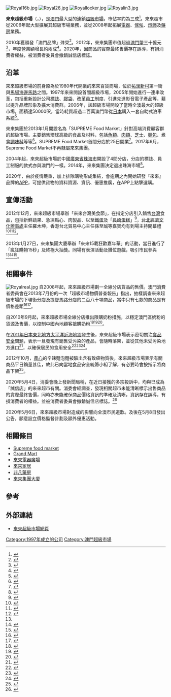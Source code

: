 {{Advert|time=2020-05-03T17:07:27+00:00}}
{{Infobox Company 
|company_name=來來超級市場
|company_name_en={{lang-pt|Supermercado Royal Companhia Limitada}}<br />{{lang-en|Royal Supermarket Company Limited}}
|company_logo=Royal Supermarket Macau logo.svg
|company_type= 子公司
|num_employees = 約500人<ref name="品牌故事@澳門 來來超級市場">{{cite news|publisher=[[文汇报_(香港)|文匯報]]|date=2010年12月2日A33版|title=品牌故事@澳門 來來超級市場|url=http://pdf.wenweipo.com/2010/12/02/a33-1202.pdf|accessdate=2010年12月9日|archive-date=2021年3月1日|archive-url=https://web.archive.org/web/20210301115455/http://pdf.wenweipo.com/2010/12/02/a33-1202.pdf|dead-url=no}}</ref>
|company_slogan= 來來超級市場係澳門人嘅超級市場
|foundation= 1997年
|location={{MAC}}[[慕拉士大馬路|慕拉士大馬路]]181-183號來來集團大廈五樓
|telephone_no=
|key_people=董事總經理：[[曾憲程|曾憲程]]<br>
|area_served={{RAEM}}
|industry= [[超級市場|超級市場]]
|parent= [[榮豐集團|榮豐集團]]
|homepage=[http://www.royalsupermarket.com.mo/ 來來超級市場網頁]
|width= 300px
}}

[[File:Royal16b.jpg|thumb]]
[[File:Royal26.jpg|thumb]]
[[File:Royallocker.jpg|thumb]]
[[File:Royalin3.jpg|thumb]]

'''來來超級市場'''（{{lang-pt|Supermercado Royal Companhia Limitada}}，{{lang-en|Royal Supermarket Company Limited}}），是[[澳門|澳門]]最大型的連鎖[[超級市場|超級市場]]，市佔率約為三成<ref name="Royal supermarket diversifies brand portfolio">{{Cite web |url=http://macaubusinessdaily.com/Business/Royal-supermarket-diversifies-brand-portfolio |title=Royal supermarket diversifies brand portfolio |accessdate=2015-02-22 |archive-date=2015-02-22 |archive-url=https://web.archive.org/web/20150222102819/http://macaubusinessdaily.com/Business/Royal-supermarket-diversifies-brand-portfolio |dead-url=no }}</ref>。來來超市從2006年起大型擴展其超級市場業務，並從2008年起拓展[[電器|電器]]、[[傢俬|傢俬]]、[[燈飾|燈飾]]及[[藥房|藥房]]業務。

2010年獲頒發「澳門品牌」殊榮<ref>{{cite news|publisher=[[澳門日報|澳門日報]]|date=2011年4月20日A11版|title=16企獲頒品牌故事獎|url=http://www.macaodaily.com/html/2011-04/20/content_585676.htm}}{{dead link|date=2017年11月 |bot=InternetArchiveBot |fix-attempted=yes }}</ref>。2012年，來來集團市值超過[[澳門幣|澳門幣]]三十億元<ref name="電腦化管理 7年擴張5倍 濠江超市大王起底">{{Cite web |url=http://realforum.zkiz.com/thread.php?tid=35727 |title=電腦化管理 7年擴張5倍 濠江超市大王起底 |access-date=2012-09-30 |archive-date=2021-06-12 |archive-url=https://web.archive.org/web/20210612202431/https://realforum.zkiz.com/thread.php?tid=35727 |dead-url=no }}</ref>，年度營業額增長約兩成<ref name=自动生成1>{{cite news|publisher=[[澳門日報|澳門日報]]|date=2013年1月28日A10版|title=來來超市去年業務增兩成|url=http://www.macaodaily.com/html/2013-01/28/content_772358.htm|deadurl=yes|archiveurl=https://web.archive.org/web/20130202013141/http://www.macaodaily.com/html/2013-01/28/content_772358.htm|archivedate=2013年2月2日|accessdate=2013年1月28日}}</ref>。2020年，因商品的實際最終售價存在誤導，有損消費者權益，被消費者委員會撤銷誠信店標誌。

== 沿革 ==
來來超級市場的前身原為於1980年代開業的來來百貨商場，位於[[祐漢新村|祐漢新村]]第一街與[[馬場海邊馬路|馬場海邊馬路]]之間。1997年來來開設首間超級市場，2005年開始進行一連串改革，包括重新設計公司[[標誌|標誌]]、[[膠袋|膠袋]]、改革[[員工|員工]]制度、引進先進影音電子產品等，藉以提升品牌形象及擴大消費群。2006年，該超級市場開設了當時全澳最大的超級市場，面積達50000呎，當時耗資超過二百萬澳門幣從[[日本|日本]]購入一套自助式泊車系統<ref>{{Cite web |url=http://news.hkheadline.com/dailynews/content_hk/2012/06/15/194932.asp |title=濠江超市大王二代曾憲程 電腦化管理六間變30間 |access-date=2012-09-10 |archive-date=2012-06-21 |archive-url=https://web.archive.org/web/20120621142332/http://news.hkheadline.com/dailynews/content_hk/2012/06/15/194932.asp |dead-url=no }}</ref>。

來來集團於2013年1月開設名為「SUPREME Food Market」針對高端消費顧客群的超級市場。主要銷售環球高級的食品及材料，包括[[魚類|魚類]]、[[肉類|肉類]]、[[芝士|芝士]]、[[麵包|麵包]]、煮食[[調味料|調味料]]等等<ref>{{Cite web |url=http://macaubusinessdaily.com/Business/Royal-Supermarket-targets-expats |title=Royal Supermarket targets expats |accessdate=2013-01-29 |archive-date=2014-02-22 |archive-url=https://web.archive.org/web/20140222022957/http://macaubusinessdaily.com/Business/Royal-Supermarket-targets-expats |dead-url=no }}</ref>。SUPREME Food Market首間分店於25日開業<ref>{{Cite web | title =SUPREME Food Market官方網站(英文) | url =http://www.supremefoodmarket.com.mo/Picks%20of%20the%20Season.asp | accessdate =2013-01-28 | deadurl =yes | archiveurl =https://web.archive.org/web/20130125031726/http://supremefoodmarket.com.mo/Picks%20of%20the%20Season.asp | archivedate =2013-01-25 }}</ref>。2017年6月，Supreme Food Market不再隸屬來來集團。

2004年起，來來超級市場於中國[[廣東省|廣東省]][[珠海市|珠海市]]開設了4間分店，分店的標誌、員工制服的款式亦與澳門的一樣。2014年，來來集團決定退出珠海市場<ref>{{cite news|publisher=[[新華澳報|新華澳報]]|title=來來退出珠海拒透原因|url=http://waou.com.mo/detail.asp?id=86128|accessdate=2015-05-24|archive-date=2015-05-24|archive-url=https://web.archive.org/web/20150524061543/http://waou.com.mo/detail.asp?id=86128|dead-url=no}}</ref>。

2020年，由於疫情嚴重，加上排隊購物形成集結，會逾期之內開始研發『來來』品牌的[[APP|APP]]，可提供貨物的資料資源、資訊、優惠推廣，在APP上點擊選購。

==宣傳活動==
2012年12月，來來超級市場舉辦「來來台灣美食節」，在指定分店引入銷售[[台灣|台灣]]食品，包括新鮮蔬果、急凍點心、肉製品、以至[[鐵蛋|鐵蛋]]及「[[長崎蛋糕|長崎蛋糕]]」<ref>{{cite news|publisher=[[澳門日報|澳門日報]]|date=2012年12月2日A10版|title=“來來台灣美食節”昨開幕|url=http://www.macaodaily.com/html/2012-12/02/content_755455.htm|deadurl=yes|archiveurl=https://web.archive.org/web/20121206080039/http://www.macaodaily.com/html/2012-12/02/content_755455.htm|archivedate=2012年12月6日|accessdate=2012年12月8日}}</ref>，[[台北經濟文化辦事處|台北經濟文化辦事處]]主任羅木坤，香港台北貿易中心主任孫至誠等嘉賓均有到場主持開幕禮<ref>{{cite news|publisher=[[大眾報|大眾報]]|date=2012年12月2日第四版|title=來來台灣美食節昨揭幕|url=http://www.taichungdaily.com/batch.download.php?aid=13112|accessdate=2012年12月8日|archive-date=2020年12月13日|archive-url=https://web.archive.org/web/20201213091423/http://www.taichungdaily.com/batch.download.php?aid=13112|dead-url=no}}</ref><ref>{{cite news|publisher=[[華僑報|華僑報]]|date=2012年12月2日|title=台灣食品節舉辦半個月|url=http://www.jornalvakio.com/index.php?tn=viewer&ncid=1&nid=189627&dt=20121202&lang=tw|accessdate=2012年12月8日|archive-date=2020年12月13日|archive-url=https://web.archive.org/web/20201213091500/http://www.jornalvakio.com/index.php?tn=viewer&ncid=1&nid=189627&dt=20121202&lang=tw|dead-url=no}}</ref><ref>{{cite news|publisher=[[現代澳門日報|現代澳門日報]]|date=2012年12月2日第3版|title=來來台灣美食節揭幕|url=http://www.todaymacao.com/news/2012_12_02_3_3.html}}{{dead link|date=2017年11月 |bot=InternetArchiveBot |fix-attempted=yes }}</ref>。

2013年1月27日，來來集團大廈舉辦「來來15載狂歡嘉年華」的活動，當日進行了「瘋狂購物15秒」及終極大抽獎。同場有表演活動及攤位遊戲，吸引市民參與<ref name=自动生成1 /><ref>{{cite news|publisher=[[澳門日報|澳門日報]]|date=2013年1月28日A10版|title=昨辦15周年嘉年華|url=http://www.macaodaily.com/html/2013-01/28/content_772356.htm|deadurl=yes|archiveurl=https://web.archive.org/web/20130202222633/http://www.macaodaily.com/html/2013-01/28/content_772356.htm|archivedate=2013年2月2日|accessdate=2013年1月28日}}</ref><ref name="來來超市十五周年誌慶與眾同樂">{{cite news|publisher=[[現代澳門日報|現代澳門日報]]|date=2013年1月28日|title=來來超市十五周年誌慶與眾同樂|url=http://www.todaymacao.com/news/2013_01_28_3_3.html}}{{dead link|date=2017年11月 |bot=InternetArchiveBot |fix-attempted=yes }}</ref>。

== 相關事件 ==
[[File:Royalreal.jpg|thumb]]
自2008年起，來來超級市場劃一全線分店貨品的售價。澳門消費者委員會在2013年7月份的一次「超級市場物價普查報告」指出，抽樣調查來來超級市場的下環街分店及提督馬路分店的二百八十項商品，當中只有七款的商品是有價格差距<ref>{{cite news|publisher=[[澳門日報|澳門日報]]|date=2013年7月24日A2版|title=七月超市物價升降互現|url=http://www.macaodaily.com/html/2013-07/24/content_822576.htm|deadurl=yes|archiveurl=https://web.archive.org/web/20130729061617/http://www.macaodaily.com/html/2013-07/24/content_822576.htm|archivedate=2013年7月29日|accessdate=2013年8月28日}}</ref><ref>{{Cite web |url=http://www.consumer.gov.mo/c/public.asp?idno=1391 |title=消委會七月份超級市場物價普查報告 |access-date=2013-08-28 |archive-url=https://web.archive.org/web/20160306213109/http://www.consumer.gov.mo/c/public.asp?idno=1391 |archive-date=2016-03-06 |dead-url=yes }}</ref>。

自2010年9月起，來來超級市場全線分店推出限購奶粉措施，以穩定澳門區奶粉的貨源及售價，以控制中國內地顧客搶購奶粉<ref>{{cite news|publisher=[[澳門日報|澳門日報]]|date=2011年1月23日A2版|title=內地客搶購奶粉缺貨 有超市限售一人兩罐|url=http://www.macaodaily.com/html/2011-01/23/content_556462.htm|deadurl=yes|archiveurl=https://web.archive.org/web/20110126125351/http://www.macaodaily.com/html/2011-01/23/content_556462.htm|archivedate=2011年1月26日|accessdate=2011年1月22日}}</ref><ref>{{Cite web |url=http://www.chinareviewnews.com/doc/1015/7/8/4/101578445_2.html |title=內地客搶購奶粉　澳門超市貼出“限購令” |access-date=2011-01-28 |archive-date=2020-12-13 |archive-url=https://web.archive.org/web/20201213091533/http://www.chinareviewnews.com/doc/1015/7/8/4/101578445_2.html |dead-url=no }}</ref><ref>{{cite news|publisher=[[上海|上海]][[新聞晨報|新聞晨報]]|date=2011年2月15日A18版|title=港澳奶粉荒對海淘族影響不大|url=http://newspaper.jfdaily.com/xwcb/html/2011-02/15/content_511832.htm}}{{dead link|date=2017年11月 |bot=InternetArchiveBot |fix-attempted=yes }}</ref>。

在[[2011年日本東北地方太平洋近海地震|2011年日本東北地方太平洋近海地震]]發生後，來來超級市場表示密切關注[[食品安全|食品安全]]問題，表示一旦發現有銷售受污染的產品，會隨時落架，並從其他未受污染地方進口<ref>{{cite news|publisher=[[澳門日報|澳門日報]]|date=2011年3月25日A6版|title=日蔬果進口須視情況|url=http://www.macaodaily.com/html/2011-03/25/content_576689.htm}}{{dead link|date=2017年11月 |bot=InternetArchiveBot |fix-attempted=yes }}</ref>，以確保居民的食用安全<ref>{{cite news|publisher=[[澳門日報|澳門日報]]|date=2011年3月24日A2版|title=澳暫緩日五縣食品進口|url=http://www.macaodaily.com/html/2011-03/24/content_576502.htm}}{{dead link|date=2017年11月 |bot=InternetArchiveBot |fix-attempted=yes }}</ref><ref>{{cite news|publisher=[[澳門日報|澳門日報]]|date=2011年4月10日A1版|title=澳菜價客量無波動|url=http://www.macaodaily.com/html/2011-04/10/content_582355.htm|deadurl=yes|archiveurl=https://web.archive.org/web/20110413070706/http://www.macaodaily.com/html/2011-04/10/content_582355.htm|archivedate=2011年4月13日|accessdate=2011年5月26日}}</ref><ref>{{cite news|publisher=[[澳門日報|澳門日報]]|date=2012年2月9日B5版|title=超市：蔬菜來自內地檢疫安全|url=http://www.macaodaily.com/html/2012-02/09/content_671659.htm|deadurl=yes|archiveurl=https://web.archive.org/web/20120213084325/http://www.macaodaily.com/html/2012-02/09/content_671659.htm|archivedate=2012年2月13日|accessdate=2012年2月8日}}</ref>。

2012年10月，[[農心|農心]]的辛辣麵泡麵被驗出含有致癌物質後，來來超級市場表示有關商品平日銷量甚佳，故此已向當地食品安全統籌小組了解，有必要時會按指示將商品下架<ref>{{cite news|publisher=[[澳門日報|澳門日報]]|date=2012年10月27日C6版|title=當局關注韓農心致癌泡麵|url=http://www.macaodaily.com/html/2012-10/27/content_745224.htm|deadurl=yes|archiveurl=https://web.archive.org/web/20121031045705/http://www.macaodaily.com/html/2012-10/27/content_745224.htm|archivedate=2012年10月31日|accessdate=2013年1月28日}}</ref>。

2020年5月4日，消委會晚上發新聞局稱，在近日接獲的多宗投訴中，均與已成為「誠信店」的來來超市有關。消委會經調查，發現相關超市未能清晰標示出售商品的實際最終售價，同時亦未能確保商品價格資訊的準確及清晰，資訊存在誤導，有損消費者的權益。並被消費者委員會撤銷誠信店標誌。<ref>{{cite news|url=https://www.exmoo.com/article/148035.html|title=來來超市「誠信店」資格被取消|date=2020年5月4日|newspaper=[[力報|力報]]|accessdate=2020年5月5日|archive-date=2020年12月13日|archive-url=https://web.archive.org/web/20201213091622/https://www.exmoo.com/article/148035.html|dead-url=no}}</ref>

2020年5月6日，來來超級市場對造成的影響向全澳市民道歉。及後在5月8日發出公告，願意設立價格監督計劃及額外優惠活動。
{{see also|2019冠狀病毒病澳門疫情相關爭議_#電子消費卡對物價上升}}

== 相關條目 ==
*[[Supreme_food_market|Supreme food market]]
*[[Grand_Mart|Grand Mart]]
*[[來來電器廣場|來來電器廣場]]
*[[來來家居|來來家居]]
*[[非凡藥房|非凡藥房]]
*[[來來集團大廈|來來集團大廈]]

== 參考 ==
{{reflist|2}}

== 外部連結 ==
* [http://www.royal.com.mo/ 來來超級市場網頁] {{Wayback|url=http://www.royal.com.mo/ |date=20211223075626 }}

{{澳門超級市場}}
[[Category:1997年成立的公司|Category:1997年成立的公司]]
[[Category:澳門超級市場|Category:澳門超級市場]]